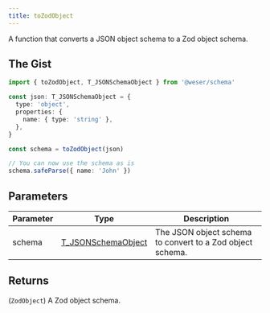 ```yaml
---
title: toZodObject
---
```


A function that converts a JSON object schema to a Zod object schema.

## The Gist

```ts
import { toZodObject, T_JSONSchemaObject } from '@weser/schema'

const json: T_JSONSchemaObject = {
  type: 'object',
  properties: {
    name: { type: 'string' },
  },
}

const schema = toZodObject(json)

// You can now use the schema as is
schema.safeParse({ name: 'John' })
```

## Parameters

| Parameter | Type                                                       | Description                                               |
| --------- | ---------------------------------------------------------- | --------------------------------------------------------- |
| schema    | [T_JSONSchemaObject](/schema/api/types/T_JSONSchemaObject) | The JSON object schema to convert to a Zod object schema. |

## Returns

(`ZodObject`) A Zod object schema.
